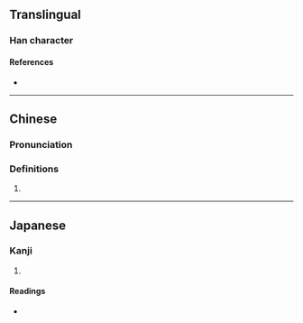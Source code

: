 {{character info/new}}
==Translingual==

===Han character===
{{Han char|rn=94|rad=犬|as=04|sn=7|four=43210|canj=KHIHU|ids=⿰犭允}}

====References====
* {{Han ref|kx=0707.190|dkj=20286|dj=1120.020|hdz=21338.030|uh=72C1|ud=29377|bh=CB65|bd=52069}}

----
==Chinese==
{{zh-forms}}

===Pronunciation===
{{zh-pron
|m=yǔn
|m-s=
|c=wan5
|c-t=
|g=
|h=pfs=
|j=
|md=
|mn=
|mn-t=
|w=
|x=
|mc=y
|oc=y
|cat=pn
}}

===Definitions===
{{zh-hanzi}}

# {{zh-only|玁狁}}

----

==Japanese==

===Kanji===
{{ja-kanji|grade=|rs=犬04}}

# {{defn|lang=ja|sort=犬04}}

====Readings====
* {{ja-readings|on=[[いん]] (in)|kun=}}